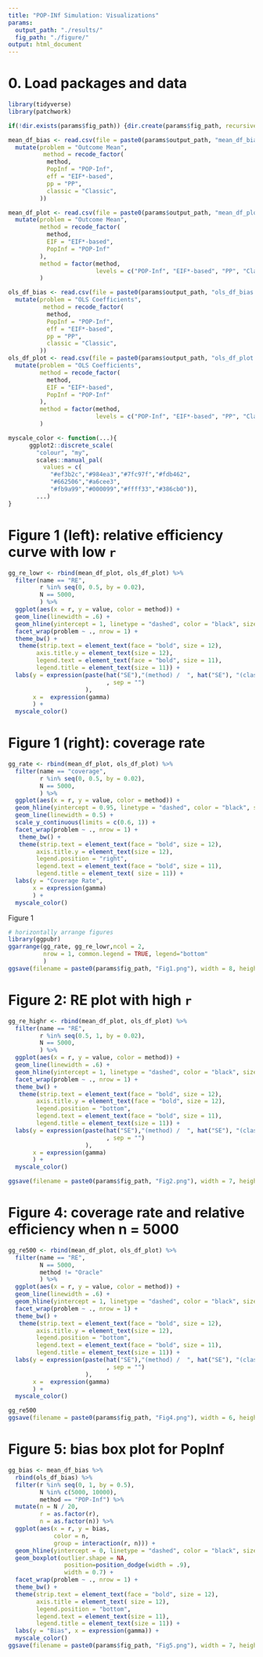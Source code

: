 ```yaml
---
title: "POP-INf Simulation: Visualizations"
params:
  output_path: "./results/"
  fig_path: "./figure/"
output: html_document
---
```


# 0. Load packages and data
```r
library(tidyverse)
library(patchwork)

if(!dir.exists(params$fig_path)) {dir.create(params$fig_path, recursive = TRUE)}

mean_df_bias <- read.csv(file = paste0(params$output_path, "mean_df_bias.csv")) %>%
  mutate(problem = "Outcome Mean",
          method = recode_factor(
           method,
           PopInf = "POP-Inf",
           eff = "EIF*-based",
           pp = "PP",
           classic = "Classic",
         ))

mean_df_plot <- read.csv(file = paste0(params$output_path, "mean_df_plot.csv")) %>%
  mutate(problem = "Outcome Mean",
         method = recode_factor(
           method,
           EIF = "EIF*-based",
           PopInf = "POP-Inf"
         ),
         method = factor(method,
                         levels = c("POP-Inf", "EIF*-based", "PP", "Classic")),
         )

ols_df_bias <- read.csv(file = paste0(params$output_path, "ols_df_bias.csv"))  %>%
  mutate(problem = "OLS Coefficients",
          method = recode_factor(
           method,
           PopInf = "POP-Inf",
           eff = "EIF*-based",
           pp = "PP",
           classic = "Classic",
         ))
ols_df_plot <- read.csv(file = paste0(params$output_path, "ols_df_plot.csv"))  %>%
  mutate(problem = "OLS Coefficients",
         method = recode_factor(
           method,
           EIF = "EIF*-based",
           PopInf = "POP-Inf"
         ),
         method = factor(method,
                         levels = c("POP-Inf", "EIF*-based", "PP", "Classic"))
         )

```


```r
myscale_color <- function(...){
      ggplot2::discrete_scale(
        "colour", "my",
        scales::manual_pal(
          values = c(
            "#ef3b2c","#984ea3","#7fc97f","#fdb462",
            "#662506","#a6cee3",
            "#fb9a99","#000099","#ffff33","#386cb0")),
        ...)
}
```


# Figure 1 (left): relative efficiency curve with low `r`
```r
gg_re_lowr <- rbind(mean_df_plot, ols_df_plot) %>%
  filter(name == "RE",
         r %in% seq(0, 0.5, by = 0.02),
         N == 5000,
         ) %>%
  ggplot(aes(x = r, y = value, color = method)) +
  geom_line(linewidth = .6) +
  geom_hline(yintercept = 1, linetype = "dashed", color = "black", size = 0.5) +
  facet_wrap(problem ~ ., nrow = 1) +
  theme_bw() +
   theme(strip.text = element_text(face = "bold", size = 12),
        axis.title.y = element_text(size = 12),
        legend.text = element_text(face = "bold", size = 11),
        legend.title = element_text(size = 11)) +
  labs(y = expression(paste(hat("SE"),"(method) /  ", hat("SE"), "(classic)"
                            , sep = "")
                      ),
       x =  expression(gamma)
       ) +
  myscale_color()
```


# Figure 1 (right): coverage rate
```r
gg_rate <- rbind(mean_df_plot, ols_df_plot) %>%
  filter(name == "coverage",
         r %in% seq(0, 0.5, by = 0.02),
         N == 5000,
         ) %>%
  ggplot(aes(x = r, y = value, color = method)) +
  geom_hline(yintercept = 0.95, linetype = "dashed", color = "black", size = 0.5) +
  geom_line(linewidth = 0.5) +
  scale_y_continuous(limits = c(0.6, 1)) +
  facet_wrap(problem ~ ., nrow = 1) +
   theme_bw() +
   theme(strip.text = element_text(face = "bold", size = 12),
        axis.title.y = element_text(size = 12),
        legend.position = "right",
        legend.text = element_text(face = "bold", size = 11),
        legend.title = element_text( size = 11)) +
  labs(y = "Coverage Rate",
       x = expression(gamma)
       ) +
  myscale_color()
```

Figure 1
```r
# horizontally arrange figures
library(ggpubr)
ggarrange(gg_rate, gg_re_lowr,ncol = 2, 
          nrow = 1, common.legend = TRUE, legend="bottom"
          )
ggsave(filename = paste0(params$fig_path, "Fig1.png"), width = 8, height = 3)
```



# Figure 2: RE plot with high `r`
```r
gg_re_highr <- rbind(mean_df_plot, ols_df_plot) %>%
  filter(name == "RE",
         r %in% seq(0.5, 1, by = 0.02),
         N == 5000,
         ) %>%
  ggplot(aes(x = r, y = value, color = method)) +
  geom_line(linewidth = .6) +
  geom_hline(yintercept = 1, linetype = "dashed", color = "black", size = 0.5) +
  facet_wrap(problem ~ ., nrow = 1) +
  theme_bw() +
   theme(strip.text = element_text(face = "bold", size = 12),
        axis.title.y = element_text(face = "bold", size = 12),
        legend.position = "bottom",
        legend.text = element_text(face = "bold", size = 11),
        legend.title = element_text(size = 11)) +
  labs(y = expression(paste(hat("SE"),"(method) /  ", hat("SE"), "(classic)"
                            , sep = "")
                      ),
       x = expression(gamma)
       ) +
  myscale_color()

ggsave(filename = paste0(params$fig_path, "Fig2.png"), width = 7, height = 4)
```



# Figure 4: coverage rate and relative efficiency when n = 5000
```r
gg_re500 <- rbind(mean_df_plot, ols_df_plot) %>%
  filter(name == "RE",
         N == 5000,
         method != "Oracle"
         ) %>%
  ggplot(aes(x = r, y = value, color = method)) +
  geom_line(linewidth = .6) +
  geom_hline(yintercept = 1, linetype = "dashed", color = "black", size = 0.5) +
  facet_wrap(problem ~ ., nrow = 1) +
  theme_bw() +
   theme(strip.text = element_text(face = "bold", size = 12),
        axis.title.y = element_text(size = 12),
        legend.position = "bottom",
        legend.text = element_text(face = "bold", size = 11),
        legend.title = element_text(size = 11)) +
  labs(y = expression(paste(hat("SE"),"(method) /  ", hat("SE"), "(classic)"
                            , sep = "")
                      ),
       x =  expression(gamma)
       ) +
  myscale_color()

gg_re500
ggsave(filename = paste0(params$fig_path, "Fig4.png"), width = 6, height = 3)
```

# Figure 5: bias box plot for PopInf 
```r
gg_bias <- mean_df_bias %>%
  rbind(ols_df_bias) %>%
  filter(r %in% seq(0, 1, by = 0.5),
         N %in% c(5000, 10000),
         method == "POP-Inf") %>%
  mutate(n = N / 20,
         r = as.factor(r),
         n = as.factor(n)) %>%
  ggplot(aes(x = r, y = bias, 
             color = n,
             group = interaction(r, n))) +
  geom_hline(yintercept = 0, linetype = "dashed", color = "black", size = 0.5) +
  geom_boxplot(outlier.shape = NA,
                position=position_dodge(width = .9),
                width = 0.7) +
  facet_wrap(problem ~ ., nrow = 1) +
  theme_bw() +
  theme(strip.text = element_text(face = "bold", size = 12),
        axis.title = element_text( size = 12),
        legend.position = "bottom",
        legend.text = element_text(size = 11),
        legend.title = element_text(size = 11)) +
  labs(y = "Bias", x = expression(gamma)) +
  myscale_color()
ggsave(filename = paste0(params$fig_path, "Fig5.png"), width = 7, height = 4)
```





